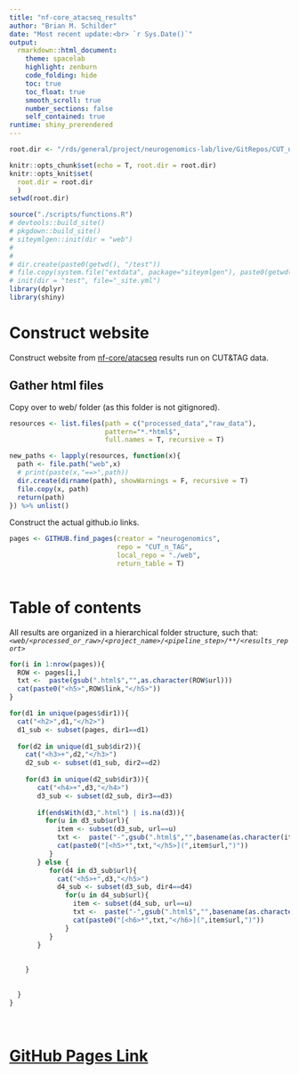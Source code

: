 ```yaml
---
title: "nf-core_atacseq_results"
author: "Brian M. Schilder"
date: "Most recent update:<br> `r Sys.Date()`"
output: 
  rmarkdown::html_document: 
    theme: spacelab
    highlight: zenburn 
    code_folding: hide 
    toc: true 
    toc_float: true
    smooth_scroll: true
    number_sections: false 
    self_contained: true 
runtime: shiny_prerendered
---
```


```r
root.dir <- "/rds/general/project/neurogenomics-lab/live/GitRepos/CUT_n_TAG"

knitr::opts_chunk$set(echo = T, root.dir = root.dir)
knitr::opts_knit$set(
  root.dir = root.dir
  )
setwd(root.dir)

source("./scripts/functions.R")
# devtools::build_site()
# pkgdown::build_site()
# siteymlgen::init(dir = "web")
# 
# 
# dir.create(paste0(getwd(), "/test"))
# file.copy(system.file("extdata", package="siteymlgen"), paste0(getwd(), "/test"), recursive = TRUE)
# init(dir = "test", file="_site.yml")
library(dplyr)
library(shiny)
```

# Construct website 

Construct website from [nf-core/atacseq](https://nf-co.re/atacseq) results run on CUT&TAG data.  

## Gather html files

Copy over to web/ folder (as this folder is not gitignored). 

```r
resources <- list.files(path = c("processed_data","raw_data"), 
                        pattern="*.*html$", 
                        full.names = T, recursive = T)

new_paths <- lapply(resources, function(x){
  path <- file.path("web",x)
  # print(paste(x,"==>",path))
  dir.create(dirname(path), showWarnings = F, recursive = T)
  file.copy(x, path)
  return(path)
}) %>% unlist()
```

Construct the actual github.io links.  

```r
pages <- GITHUB.find_pages(creator = "neurogenomics", 
                           repo = "CUT_n_TAG", 
                           local_repo = "./web", 
                           return_table = T) 
 
```

# Table of contents

All results are organized in a hierarchical folder structure, such that:  
*`<web/<processed_or_raw>/<project_name>/<pipeline_step>/**/<results_report>`*  

```r
for(i in 1:nrow(pages)){ 
  ROW <- pages[i,]
  txt <-  paste(gsub(".html$","",as.character(ROW$url)))
  cat(paste0("<h5>",ROW$link,"</h5>"))
}

```


```r

for(d1 in unique(pages$dir1)){
  cat("<h2>",d1,"</h2>")
  d1_sub <- subset(pages, dir1==d1) 
  
  for(d2 in unique(d1_sub$dir2)){
    cat("<h3>+",d2,"</h3>")
    d2_sub <- subset(d1_sub, dir2==d2) 
    
    for(d3 in unique(d2_sub$dir3)){
       cat("<h4>+",d3,"</h4>")
       d3_sub <- subset(d2_sub, dir3==d3) 
       
       if(endsWith(d3,".html") | is.na(d3)){
         for(u in d3_sub$url){
            item <- subset(d3_sub, url==u)
            txt <-  paste("-",gsub(".html$","",basename(as.character(item$url))))
            cat(paste0("[<h5>*",txt,"</h5>](",item$url,")"))
          }   
       } else {
          for(d4 in d3_sub$url){
            cat("<h5>+",d3,"</h5>")
            d4_sub <- subset(d3_sub, dir4==d4) 
              for(u in d4_sub$url){
                item <- subset(d4_sub, url==u)
                txt <-  paste("-",gsub(".html$","",basename(as.character(item$url))))
                cat(paste0("[<h6>*",txt,"</h6>](",item$url,")"))
              }   
          }  
       }
      
     
    }
    
    
  }  
}
```

<br> 

# [GitHub Pages Link](https://neurogenomics.github.io/CUT_n_TAG/scripts/nf-core_atacseq_results.html)  









